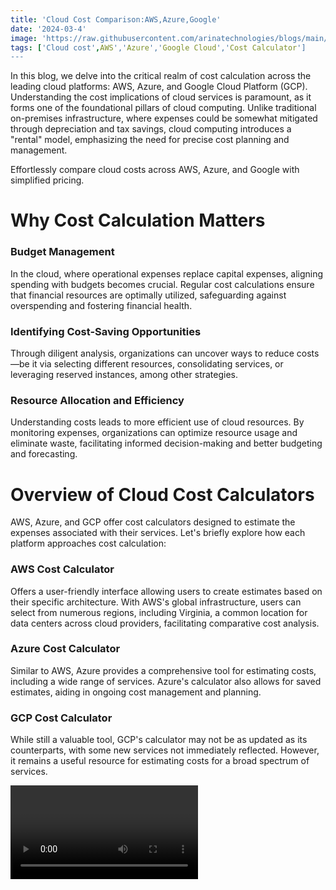 ```yaml
---
title: 'Cloud Cost Comparison:AWS,Azure,Google'
date: '2024-03-4'
image: 'https://raw.githubusercontent.com/arinatechnologies/blogs/main/images/smcc.webp'
tags: ['Cloud cost',AWS','Azure','Google Cloud','Cost Calculator']
---
```

In this blog, we delve into the critical realm of cost calculation across the leading cloud platforms: AWS, Azure, and Google Cloud Platform (GCP). Understanding the cost implications of cloud services is paramount, as it forms one of the foundational pillars of cloud computing. Unlike traditional on-premises infrastructure, where expenses could be somewhat mitigated through depreciation and tax savings, cloud computing introduces a "rental" model, emphasizing the need for precise cost planning and management.

Effortlessly compare cloud costs across AWS, Azure, and Google with simplified pricing.

# Why Cost Calculation Matters
### Budget Management
In the cloud, where operational expenses replace capital expenses, aligning spending with budgets becomes crucial. Regular cost calculations ensure that financial resources are optimally utilized, safeguarding against overspending and fostering financial health.

### Identifying Cost-Saving Opportunities
Through diligent analysis, organizations can uncover ways to reduce costs—be it via selecting different resources, consolidating services, or leveraging reserved instances, among other strategies.

### Resource Allocation and Efficiency
Understanding costs leads to more efficient use of cloud resources. By monitoring expenses, organizations can optimize resource usage and eliminate waste, facilitating informed decision-making and better budgeting and forecasting.

# Overview of Cloud Cost Calculators
AWS, Azure, and GCP offer cost calculators designed to estimate the expenses associated with their services. Let's briefly explore how each platform approaches cost calculation:

### AWS Cost Calculator
Offers a user-friendly interface allowing users to create estimates based on their specific architecture. With AWS's global infrastructure, users can select from numerous regions, including Virginia, a common location for data centers across cloud providers, facilitating comparative cost analysis.

### Azure Cost Calculator
Similar to AWS, Azure provides a comprehensive tool for estimating costs, including a wide range of services. Azure's calculator also allows for saved estimates, aiding in ongoing cost management and planning.

### GCP Cost Calculator
While still a valuable tool, GCP's calculator may not be as updated as its counterparts, with some new services not immediately reflected. However, it remains a useful resource for estimating costs for a broad spectrum of services.

<Video id="a_Z84_r6BLM&t=1s" title="Cloud Cost Comparison:AWS,Azure,Google"/>

# Side-by-Side Comparison
<table className="Cloud Cost Comparison:AWS,Azure,Google">
                                                <tbody>
                                                <tr>
                                                        <th>Feature</th>
                                                        <th>AWS Calculator</th>
                                                        <th>	Azure Calculator</th>
                                                        <th>GCP Calculator</th>
                                                    </tr>
                                                    <tr>
                                                        <th>Interface</th>
                                                        <td>User-friendly with a guided experience</td>
                                                        <td>Intuitive with interactive elements</td>
                                                        <td>Clean and modular with easy navigation</td>
                                                    </tr>
                                                    <tr>
                                                        <th>Service Selection</th>
                                                        <td>Extensive range including EC2, S3, RDS</td>
                                                        <td>Broad range including VMs, App Services</td>
                                                        <td>Wide selection with Google services but need to refer earlier calculator</td>
                                                    </tr>
                                                    <tr>
                                                        <th>Customization</th>
                                                        <td>High level of detail with region, instance types</td>
                                                        <td>Flexible with sliders and input fields</td>
                                                        <td>Modular design for tailored service combinations</td>
                                                    </tr>
                                                    <tr>
                                                        <th>Real-Time Updates</th>
                                                        <td>Instant cost updates as selections change</td>
                                                        <td>Real-time pricing updates</td>
                                                        <td>Dynamic updates with service modifications</td>
                                                    </tr>
                                                    <tr>
                                                        <th>Cost Breakdown</th>
                                                        <td>Detailed breakdown of costs</td>
                                                        <td>Visual and detailed cost summary</td>
                                                        <td>Detailed summary with potential discounts</td>
                                                    </tr>
                                                    <tr>
                                                        <th>Saving/ Exporting Estimates</th>
                                                        <td>Options to save and share estimates</td>
                                                        <td>Export as PDF or Excel file</td>
                                                        <td>Save and export functionality</td>
                                                    </tr>
                                                    <tr>
                                                        <th>Documentation</th>
                                                        <td>Comprehensive guides and FAQs</td>
                                                        <td>Detailed documentation and support</td>
                                                        <td>In-depth documentation and tutorials</td>
                                                    </tr>
                                                    <tr>
                                                        <th>Pricing Models</th>
                                                        <td>Pay-as-you-go, reserved, spot instances</td>
                                                        <td>Pay-as-you-go, reserved instances</td>
                                                        <td>Pay-as-you-go, sustained use discounts</td>
                                                    </tr>
                                                    <tr>
                                                        <th>Region-Based Pricing</th>
                                                        <td>Adjustable based on the selected region</td>
                                                        <td>Pricing varies by region</td>
                                                        <td>Region-specific pricing adjustments</td>
                                                    </tr>
                                                    <tr>
                                                        <th>Additional Tools</th>
                                                        <td>Cost Explorer, Budgets</td>
                                                        <td>Pricing calculator, Cost Management tools</td>
                                                        <td>Pricing calculator, Cost Management in GCP Console</td>
                                               
                                                </tr>

                                                </tbody>
                                                    
                                                </table>

# A Case Study in Cost Comparison
Cost Variance and Real-time Data Impact: The author emphasizes the importance of planning for a variance of around 20% from the estimated costs due to the unpredictable nature of real-time data in production environments. This approach is intended to mitigate the shock of unexpected costs by providing a buffer in the estimates.

## AWS (Amazon Web Services)
For AWS, the cost analysis includes standard storage options with considerations for data storage, copy requests, and data return volumes. AWS's cost is estimated at around $20.72, highlighting the use of VPC endpoints which are charged separately.

## Azure
The analysis of Azure focuses on Blob storage in the East US region, noting the importance of choosing the appropriate storage tier and redundancy options. The cost for Azure Blob storage is estimated at around $52. The text also notes the significant impact of tier selection on costs and the potential for higher costs in premium tiers.

## Google Cloud
Google Cloud's pricing is analyzed with attention to function generation (first vs. second) and the associated costs for storage and function execution. The estimated cost for Google Cloud services is around $21.48, with a reminder that costs can vary significantly based on service configurations and usage.

# Cost Comparison and Considerations
The author provides a detailed comparison of the costs associated with AWS, Azure, and Google Cloud, indicating that Azure might be more expensive in certain configurations, while AWS and Google Cloud offer competitive pricing. The importance of considering all factors, including data transfer, storage options, and cloud functions, is stressed.

# Pricing Tools and Customization
The text describes the various tools and customization options available on each cloud platform to help users estimate and manage their costs effectively. This includes real-time updates, cost breakdowns, exporting estimates, and documentation on pricing models.

# Conclusion
In conclusion, while the cloud offers numerous advantages over traditional on-premises infrastructure, effective cost management is essential. By leveraging the cost calculators provided by AWS, Azure, and GCP, organizations can gain valuable insights into potential expenses, enabling better budgeting, cost-saving strategies, and informed decision-making. Remember, the goal is not just to reduce costs but to optimize spending in a way that aligns with your organizational goals and cloud strategy.

This blog aims to provide an introductory overview of cloud cost calculation principles and tools. For detailed analysis and assistance, consulting with a cloud financial management expert or utilizing proprietary models, like those developed by Arina Technologies, can further enhance cost optimization efforts.

We hope this guide has been informative and encourages you to explore further. If you have any experiences or tips regarding cloud cost management you'd like to share, or if you're interested in learning more about how Arina Technologies can assist with cost optimization, feel free to drop a comment below. Your insights and inquiries are always welcome.

Stay cloud-smart and cost-efficient!